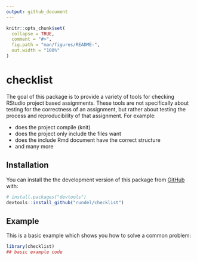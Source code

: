 ```yaml
---
output: github_document
---
```


<!-- README.md is generated from README.Rmd. Please edit that file -->

```r
knitr::opts_chunk$set(
  collapse = TRUE,
  comment = "#>",
  fig.path = "man/figures/README-",
  out.width = "100%"
)
```

# checklist

<!-- badges: start -->
<!-- badges: end -->

The goal of this package is to provide a variety of tools for checking RStudio project based assignments. These tools are not specifically about testing for the correctness of an assignment, but rather about testing the process and reproducibility of that assignment. For example: 

* does the project compile (knit)
* does the project only include the files want
* does the include Rmd document have the correct structure
* and many more


## Installation

<!--
You can install the released version of checklist from [CRAN](https://CRAN.R-project.org) with:

``` r
install.packages("checklist")
```
-->

You can install the the development version of this package from [GitHub](https://github.com/) with:

``` r
# install.packages("devtools")
devtools::install_github("rundel/checklist")
```

## Example

This is a basic example which shows you how to solve a common problem:

```r
library(checklist)
## basic example code
```

